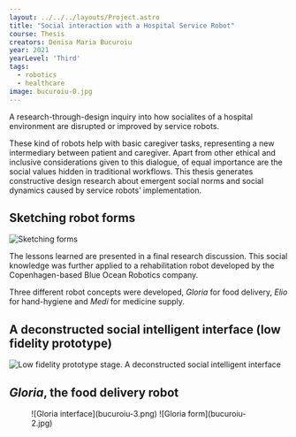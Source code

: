 ---
layout: ../../../layouts/Project.astro
title: "Social interaction with a Hospital Service Robot"
course: Thesis
creators: Denisa Maria Bucuroiu
year: 2021
yearLevel: 'Third'
tags:
  - robotics
  - healthcare
image: bucuroiu-0.jpg
---

A research-through-design inquiry into how socialites of a hospital environment are disrupted or improved by service robots. 

These kind of robots help with basic caregiver tasks, representing a new intermediary between patient and caregiver. Apart from other ethical and inclusive considerations given to this dialogue, of equal importance are the social values hidden in traditional workflows. This thesis generates constructive design research about emergent social norms and social dynamics caused by service robots’ implementation. 

## Sketching robot forms

![Sketching forms](bucuroiu-sketch-0.jpg)

The lessons learned are presented in a final research discussion. This social knowledge was further applied to a rehabilitation robot developed by the Copenhagen-based Blue Ocean Robotics company.

Three different robot concepts were developed, _Gloria_ for food delivery, _Elio_ for hand-hygiene and _Medi_ for medicine supply.

<MauVideo id="0_574ro86b" />

## A deconstructed social intelligent interface (low fidelity prototype)

![Low fidelity prototype stage. A deconstructed social intelligent interface](bucuroiu-1.jpg "Low fidelity prototype stage. A deconstructed social intelligent interface")


## _Gloria_, the food delivery robot

<figure class="imageSet">
![Gloria interface](bucuroiu-3.png)
![Gloria form](bucuroiu-2.jpg)
</figure>
